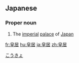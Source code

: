 ==Japanese==
{{ja-kanjitab|こう|きょ}}

===Proper noun===
{{ja-pos|proper|こうきょ}}

# The [[imperial]] [[palace]] of [[Japan]]

[[Category:ja:Buildings|こうきょ]]

[[fr:皇居]]
[[hu:皇居]]
[[ja:皇居]]
[[zh:皇居]]